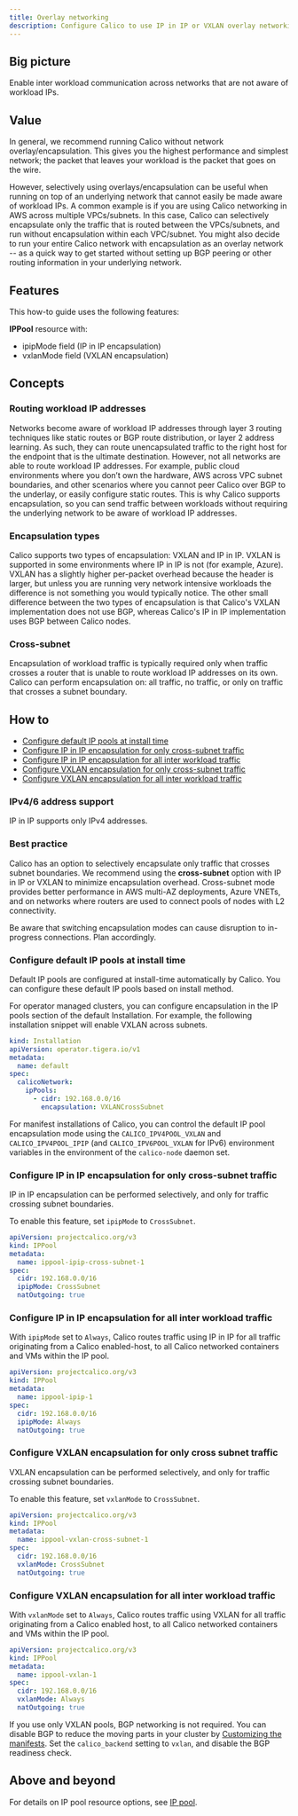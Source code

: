 ```yaml
---
title: Overlay networking
description: Configure Calico to use IP in IP or VXLAN overlay networking so the underlying network doesn’t need to understand pod addresses.
---
```




## Big picture

Enable inter workload communication across networks that are not aware of workload IPs.

## Value

In general, we recommend running Calico without network overlay/encapsulation. This gives you the highest performance and simplest network; the packet that leaves your workload is the packet that goes on the wire.

However, selectively using overlays/encapsulation can be useful when running on top of an underlying network that cannot easily be made aware of workload IPs. A common example is if you are using Calico networking in AWS across multiple VPCs/subnets.  In this case, Calico can selectively encapsulate only the traffic that is routed between the VPCs/subnets, and run without encapsulation within each VPC/subnet. You might also decide to run your entire Calico network with encapsulation as an overlay network -- as a quick way to get started without setting up BGP peering or other routing information in your underlying network.

## Features

This how-to guide uses the following features:

**IPPool** resource with:
- ipipMode field (IP in IP encapsulation)
- vxlanMode field (VXLAN encapsulation)

## Concepts

### Routing workload IP addresses

Networks become aware of workload IP addresses through layer 3 routing techniques like static routes or BGP route distribution, or layer 2 address learning. As such, they can route unencapsulated traffic to the right host for the endpoint that is the ultimate destination. However, not all networks are able to route workload IP addresses. For example, public cloud environments where you don’t own the hardware, AWS across VPC subnet boundaries, and other scenarios where you cannot peer Calico over BGP to the underlay, or easily configure static routes. This is why Calico supports encapsulation, so you can send traffic between workloads without requiring the underlying network to be aware of workload IP addresses.

### Encapsulation types

Calico supports two types of encapsulation: VXLAN and IP in IP.  VXLAN is supported in some environments where IP in IP is not (for example, Azure). VXLAN has a slightly higher per-packet overhead because the header is larger, but unless you are running very network intensive workloads the difference is not something you would typically notice. The other small difference between the two types of encapsulation is that Calico's VXLAN implementation does not use BGP, whereas Calico's IP in IP implementation uses BGP between Calico nodes.

### Cross-subnet

Encapsulation of workload traffic is typically required only when traffic crosses a router that is unable to route workload IP addresses on its own. Calico can perform encapsulation on: all traffic, no traffic, or only on traffic that crosses a subnet boundary.

## How to

- [Configure default IP pools at install time](#configure-default-ip-pools-at-install-time)
- [Configure IP in IP encapsulation for only cross-subnet traffic](#configure-ip-in-ip-encapsulation-for-only-cross-subnet-traffic)
- [Configure IP in IP encapsulation for all inter workload traffic](#configure-ip-in-ip-encapsulation-for-all-inter-workload-traffic)
- [Configure VXLAN encapsulation for only cross-subnet traffic](#configure-vxlan-encapsulation-for-only-cross-subnet-traffic)
- [Configure VXLAN encapsulation for all inter workload traffic](#configure-vxlan-encapsulation-for-all-inter-workload-traffic)

### IPv4/6 address support

IP in IP supports only IPv4 addresses.

### Best practice

Calico has an option to selectively encapsulate only traffic that crosses subnet boundaries.  We recommend using the **cross-subnet** option with IP in IP or VXLAN to minimize encapsulation overhead. Cross-subnet mode provides better performance in AWS multi-AZ deployments, Azure VNETs, and on networks where routers are used to connect pools of nodes with L2 connectivity.

Be aware that switching encapsulation modes can cause disruption to in-progress connections. Plan accordingly.

### Configure default IP pools at install time

Default IP pools are configured at install-time automatically by Calico. You can configure these default IP pools based on install method.

<Tabs>
<TabItem label="Operator" value="Operator-0">

For operator managed clusters, you can configure encapsulation in the IP pools section of the default Installation. For example, the following installation snippet will enable VXLAN across subnets.

```yaml
kind: Installation
apiVersion: operator.tigera.io/v1
metadata:
  name: default
spec:
  calicoNetwork:
    ipPools:
      - cidr: 192.168.0.0/16
        encapsulation: VXLANCrossSubnet
```


</TabItem>
<TabItem label="Manifest" value="Manifest-1">

For manifest installations of Calico, you can control the default IP pool encapsulation mode using the `CALICO_IPV4POOL_VXLAN` and `CALICO_IPV4POOL_IPIP` (and `CALICO_IPV6POOL_VXLAN` for IPv6) environment variables in the environment of the `calico-node` daemon set.


</TabItem>
</Tabs>

### Configure IP in IP encapsulation for only cross-subnet traffic

IP in IP encapsulation can be performed selectively, and only for traffic crossing subnet boundaries.

To enable this feature, set `ipipMode` to `CrossSubnet`.

```yaml
apiVersion: projectcalico.org/v3
kind: IPPool
metadata:
  name: ippool-ipip-cross-subnet-1
spec:
  cidr: 192.168.0.0/16
  ipipMode: CrossSubnet
  natOutgoing: true
```

### Configure IP in IP encapsulation for all inter workload traffic

With `ipipMode` set to `Always`, Calico routes traffic using IP in IP for all traffic originating from a Calico enabled-host, to all Calico networked containers and VMs within the IP pool.

```yaml
apiVersion: projectcalico.org/v3
kind: IPPool
metadata:
  name: ippool-ipip-1
spec:
  cidr: 192.168.0.0/16
  ipipMode: Always
  natOutgoing: true
```

### Configure VXLAN encapsulation for only cross subnet traffic

VXLAN encapsulation can be performed selectively, and only for traffic crossing subnet boundaries.

To enable this feature, set `vxlanMode` to `CrossSubnet`.

```yaml
apiVersion: projectcalico.org/v3
kind: IPPool
metadata:
  name: ippool-vxlan-cross-subnet-1
spec:
  cidr: 192.168.0.0/16
  vxlanMode: CrossSubnet
  natOutgoing: true
```

### Configure VXLAN encapsulation for all inter workload traffic

With `vxlanMode` set to `Always`, Calico routes traffic using VXLAN for all traffic originating from a Calico enabled host, to all Calico networked containers and VMs within the IP pool.

```yaml
apiVersion: projectcalico.org/v3
kind: IPPool
metadata:
  name: ippool-vxlan-1
spec:
  cidr: 192.168.0.0/16
  vxlanMode: Always
  natOutgoing: true
```

If you use only VXLAN pools, BGP networking is not required. You can disable BGP to reduce the moving parts in your cluster by [Customizing the manifests](../../getting-started/kubernetes/self-managed-onprem/config-options.mdx). Set the `calico_backend` setting to `vxlan`, and disable the BGP readiness check.

## Above and beyond

For details on IP pool resource options, see [IP pool](../../reference/resources/ippool.mdx).
